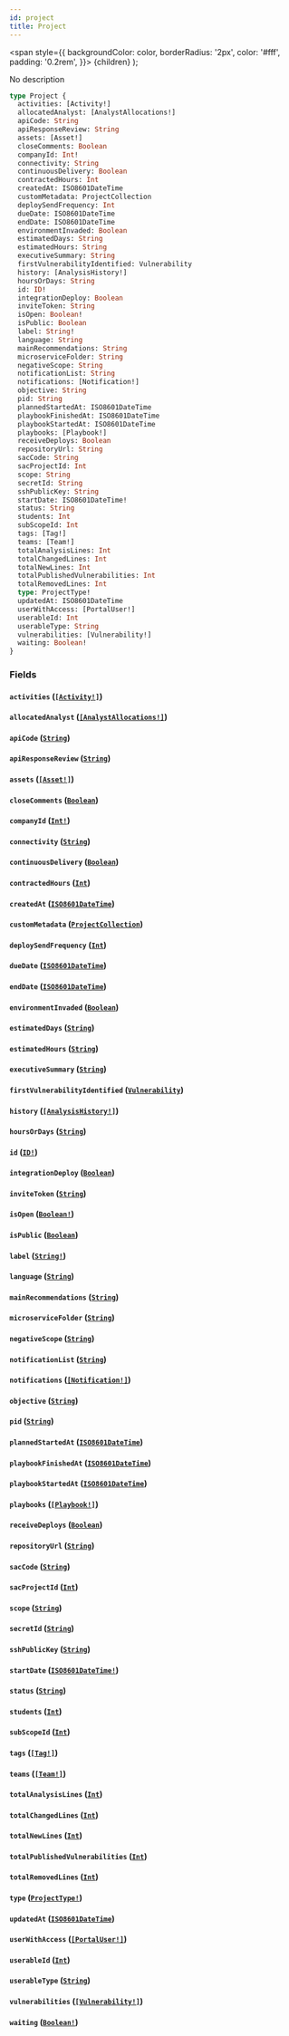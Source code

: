 ```yaml
---
id: project
title: Project
---
```


<span
style={{
      backgroundColor: color,
      borderRadius: '2px',
      color: '#fff',
      padding: '0.2rem',
    }}>
{children}
</span>
);

No description

```graphql
type Project {
  activities: [Activity!]
  allocatedAnalyst: [AnalystAllocations!]
  apiCode: String
  apiResponseReview: String
  assets: [Asset!]
  closeComments: Boolean
  companyId: Int!
  connectivity: String
  continuousDelivery: Boolean
  contractedHours: Int
  createdAt: ISO8601DateTime
  customMetadata: ProjectCollection
  deploySendFrequency: Int
  dueDate: ISO8601DateTime
  endDate: ISO8601DateTime
  environmentInvaded: Boolean
  estimatedDays: String
  estimatedHours: String
  executiveSummary: String
  firstVulnerabilityIdentified: Vulnerability
  history: [AnalysisHistory!]
  hoursOrDays: String
  id: ID!
  integrationDeploy: Boolean
  inviteToken: String
  isOpen: Boolean!
  isPublic: Boolean
  label: String!
  language: String
  mainRecommendations: String
  microserviceFolder: String
  negativeScope: String
  notificationList: String
  notifications: [Notification!]
  objective: String
  pid: String
  plannedStartedAt: ISO8601DateTime
  playbookFinishedAt: ISO8601DateTime
  playbookStartedAt: ISO8601DateTime
  playbooks: [Playbook!]
  receiveDeploys: Boolean
  repositoryUrl: String
  sacCode: String
  sacProjectId: Int
  scope: String
  secretId: String
  sshPublicKey: String
  startDate: ISO8601DateTime!
  status: String
  students: Int
  subScopeId: Int
  tags: [Tag!]
  teams: [Team!]
  totalAnalysisLines: Int
  totalChangedLines: Int
  totalNewLines: Int
  totalPublishedVulnerabilities: Int
  totalRemovedLines: Int
  type: ProjectType!
  updatedAt: ISO8601DateTime
  userWithAccess: [PortalUser!]
  userableId: Int
  userableType: String
  vulnerabilities: [Vulnerability!]
  waiting: Boolean!
}
```

### Fields

#### `activities` ([`[Activity!]`](/api/objects/activity))

#### `allocatedAnalyst` ([`[AnalystAllocations!]`](/api/objects/analyst-allocations))

#### `apiCode` ([`String`](/api/scalars/string))

#### `apiResponseReview` ([`String`](/api/scalars/string))

#### `assets` ([`[Asset!]`](/api/objects/asset))

#### `closeComments` ([`Boolean`](/api/scalars/boolean))

#### `companyId` ([`Int!`](/api/scalars/int))

#### `connectivity` ([`String`](/api/scalars/string))

#### `continuousDelivery` ([`Boolean`](/api/scalars/boolean))

#### `contractedHours` ([`Int`](/api/scalars/int))

#### `createdAt` ([`ISO8601DateTime`](/api/scalars/iso-8601-date-time))

#### `customMetadata` ([`ProjectCollection`](/api/objects/project-collection))

#### `deploySendFrequency` ([`Int`](/api/scalars/int))

#### `dueDate` ([`ISO8601DateTime`](/api/scalars/iso-8601-date-time))

#### `endDate` ([`ISO8601DateTime`](/api/scalars/iso-8601-date-time))

#### `environmentInvaded` ([`Boolean`](/api/scalars/boolean))

#### `estimatedDays` ([`String`](/api/scalars/string))

#### `estimatedHours` ([`String`](/api/scalars/string))

#### `executiveSummary` ([`String`](/api/scalars/string))

#### `firstVulnerabilityIdentified` ([`Vulnerability`](/api/objects/vulnerability))

#### `history` ([`[AnalysisHistory!]`](/api/objects/project-history))

#### `hoursOrDays` ([`String`](/api/scalars/string))

#### `id` ([`ID!`](/api/scalars/id))

#### `integrationDeploy` ([`Boolean`](/api/scalars/boolean))

#### `inviteToken` ([`String`](/api/scalars/string))

#### `isOpen` ([`Boolean!`](/api/scalars/boolean))

#### `isPublic` ([`Boolean`](/api/scalars/boolean))

#### `label` ([`String!`](/api/scalars/string))

#### `language` ([`String`](/api/scalars/string))

#### `mainRecommendations` ([`String`](/api/scalars/string))

#### `microserviceFolder` ([`String`](/api/scalars/string))

#### `negativeScope` ([`String`](/api/scalars/string))

#### `notificationList` ([`String`](/api/scalars/string))

#### `notifications` ([`[Notification!]`](/api/objects/notification))

#### `objective` ([`String`](/api/scalars/string))

#### `pid` ([`String`](/api/scalars/string))

#### `plannedStartedAt` ([`ISO8601DateTime`](/api/scalars/iso-8601-date-time))

#### `playbookFinishedAt` ([`ISO8601DateTime`](/api/scalars/iso-8601-date-time))

#### `playbookStartedAt` ([`ISO8601DateTime`](/api/scalars/iso-8601-date-time))

#### `playbooks` ([`[Playbook!]`](/api/objects/playbook))

#### `receiveDeploys` ([`Boolean`](/api/scalars/boolean))

#### `repositoryUrl` ([`String`](/api/scalars/string))

#### `sacCode` ([`String`](/api/scalars/string))

#### `sacProjectId` ([`Int`](/api/scalars/int))

#### `scope` ([`String`](/api/scalars/string))

#### `secretId` ([`String`](/api/scalars/string))

#### `sshPublicKey` ([`String`](/api/scalars/string))

#### `startDate` ([`ISO8601DateTime!`](/api/scalars/iso-8601-date-time))

#### `status` ([`String`](/api/scalars/string))

#### `students` ([`Int`](/api/scalars/int))

#### `subScopeId` ([`Int`](/api/scalars/int))

#### `tags` ([`[Tag!]`](/api/objects/tag))

#### `teams` ([`[Team!]`](/api/objects/team))

#### `totalAnalysisLines` ([`Int`](/api/scalars/int))

#### `totalChangedLines` ([`Int`](/api/scalars/int))

#### `totalNewLines` ([`Int`](/api/scalars/int))

#### `totalPublishedVulnerabilities` ([`Int`](/api/scalars/int))

#### `totalRemovedLines` ([`Int`](/api/scalars/int))

#### `type` ([`ProjectType!`](/api/objects/project-type))

#### `updatedAt` ([`ISO8601DateTime`](/api/scalars/iso-8601-date-time))

#### `userWithAccess` ([`[PortalUser!]`](/api/objects/portal-user))

#### `userableId` ([`Int`](/api/scalars/int))

#### `userableType` ([`String`](/api/scalars/string))

#### `vulnerabilities` ([`[Vulnerability!]`](/api/objects/vulnerability))

#### `waiting` ([`Boolean!`](/api/scalars/boolean))
